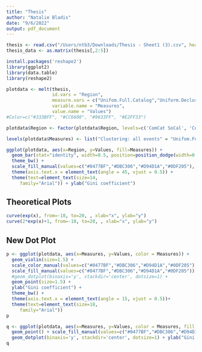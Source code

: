 ```yaml
---
title: "Thesis"
author: "Natalie Bladis"
date: "9/6/2022"
output: pdf_document
---
```


```r
thesis <- read.csv("/Users/ntb3/Downloads/Thesis - Sheet1 (3).csv", header=TRUE)
thesis_data <- as.matrix(thesis[,2:5])
```



```r
install.packages('reshape2')
library(ggplot2)
library(data.table)
library(reshape2)
```

```r

plotdata <- melt(thesis,
                 id.vars = "Region",
                 measure.vars = c("Unifom.Full.Catalog","Uniform.Declustered","Factorized.Full.Catalog","Factorized.Declustered"),
                 variable.name = "Measures",
                 value.name = "Values")
#Color=c("#333BFF", "#CC6600", "#9633FF", "#E2FF33")

plotdata$Region <- factor(plotdata$Region, levels=c('ComCat SoCal', 'ComCat Japan', 'ComCat New Zealand', 'ComCat Italy', 'ComCat Reno', 'ComCat Atlantic', 'ComCat Pacific', 'ComCat Alaska', 'World (ISC-GEM)'))

levels(plotdata$Measures) <- list("Clustering: all events" = "Unifom.Full.Catalog", "Clustering: Background" = "Uniform.Declustered", "Coupled space-time clustering: all events" = "Factorized.Full.Catalog", "Coupled space-time clustering: background" = "Factorized.Declustered")

ggplot(plotdata, aes(x=Region, y=Values, fill=Measures)) +
  geom_bar(stat="identity", width=0.5, position=position_dodge(width=0.6)) +
  theme_bw() +
  scale_fill_manual(values=c("#0477BF","#DBC306","#D94D1A","#0DF205"), labels=c("Clustering: all events","Clustering: Background", "Coupled space-time clustering: all events", "Coupled space-time clustering: background")) +
  theme(axis.text.x = element_text(angle = 45, vjust = 0.5)) +
  theme(text=element_text(size=14, 
     family="Arial")) + ylab("Gini coefficient")

```

## Theoretical Plots

```r
curve(exp(x), from=-10, to=20, , xlab="x", ylab="y")
curve(2*exp(x)+1, from=-10, to=20, , xlab="x", ylab="y")
```


## New Dot Plot
```r
p <- ggplot(plotdata, aes(x=Measures, y=Values, color = Measures)) + 
  geom_violin(size=1.5) +
  scale_color_manual(values=c("#0477BF","#DBC306","#D94D1A","#0DF205"), labels=c("Clustering: all events","Clustering: Background", "Coupled space-time clustering: all events", "Coupled space-time clustering: background")) +
  scale_fill_manual(values=c("#0477BF","#DBC306","#D94D1A","#0DF205")) +
  #geom_dotplot(binaxis='y', stackdir='center', dotsize=1) + 
  geom_point(size=1.5) +
  ylab("Gini coefficient") + 
  theme_bw() + 
  theme(axis.text.x = element_text(angle = 15, vjust = 0.5))+
  theme(text=element_text(size=18, 
     family="Arial"))
p

```

```r

q <- ggplot(plotdata, aes(x=Measures, y=Values, color = Measures, fill = Measures)) + 
  geom_point() + scale_fill_manual(values=c("#0477BF","#DBC306","#D94D1A","#0DF205")) + scale_colour_manual(values=c("#0477BF","#DBC306","#D94D1A","#0DF205")) +
  geom_dotplot(binaxis='y', stackdir='center', dotsize=1) + ylab("Gini coefficient") + theme_bw() + theme(axis.text.x = element_text(angle = 15, vjust = 0.5)) + ylim(0,1) 
q
```